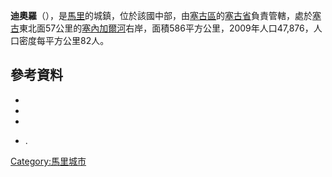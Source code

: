 '''迪奧羅'''（{{lang-fr|Dioro}}），是[[馬里|馬里]]的城鎮，位於該國中部，由[[塞古區|塞古區]]的[[塞古省|塞古省]]負責管轄，處於[[塞古|塞古]]東北面57公里的[[塞內加爾河|塞內加爾河]]右岸，面積586平方公里，2009年人口47,876，人口密度每平方公里82人。

==參考資料==
*{{citation | contribution= Common and Fundamental Operational Datasets Registry: Mali | publisher= United Nations Office for the Coordination of Humanitarian Affairs | url= http://cod.humanitarianresponse.info/country-region/mali | deadurl= yes | archiveurl= https://web.archive.org/web/20121214211137/http://cod.humanitarianresponse.info/country-region/Mali | archivedate= 2012-12-14 }}
*{{citation | url=http://instat.gov.ml/documentation/segou.pdf | publisher=République de Mali: Institut National de la Statistique | title=Resultats Provisoires RGPH 2009 (Région de Ségou) | language=fr | accessdate=2015-07-20 | archive-date=2011-07-22 | archive-url=https://web.archive.org/web/20110722215805/http://instat.gov.ml/documentation/segou.pdf | dead-url=no }}
*{{citation | title=Communes de la Région de Ségou | publisher=Ministère de l’administration territoriale et des collectivités locales, République du Mali | url=http://www.matcl.gov.ml/pdf/ComRegSegou.pdf | language=fr | deadurl=yes | archiveurl=https://www.webcitation.org/6AnaeXgXv?url=http://www.matcl.gov.ml/pdf/ComRegSegou.pdf | archivedate=2012-09-19 }}
*{{citation | title=Plan de Sécurité Alimentaire Commune Rurale de Dioro 2007-2011 | publisher=Commissariat à la Sécurité Alimentaire, République du Mali, USAID-Mali | year=2007 | url=http://www.aec.msu.edu/fs2/mali_fd_strtgy/plans/segou/segou/P_S_A_Dioro.pdf | language=fr | deadurl=yes | archiveurl=https://web.archive.org/web/20120913110337/http://www.aec.msu.edu/fs2/mali_fd_strtgy/plans/segou/segou/P_S_A_Dioro.pdf | archivedate=2012年9月13日 | df= }}.

{{Coord|13|41|9|N|5|50|3|W|display=title}}

{{塞古區}}

[[Category:馬里城市|Category:馬里城市]]


{{Mali-geo-stub}}